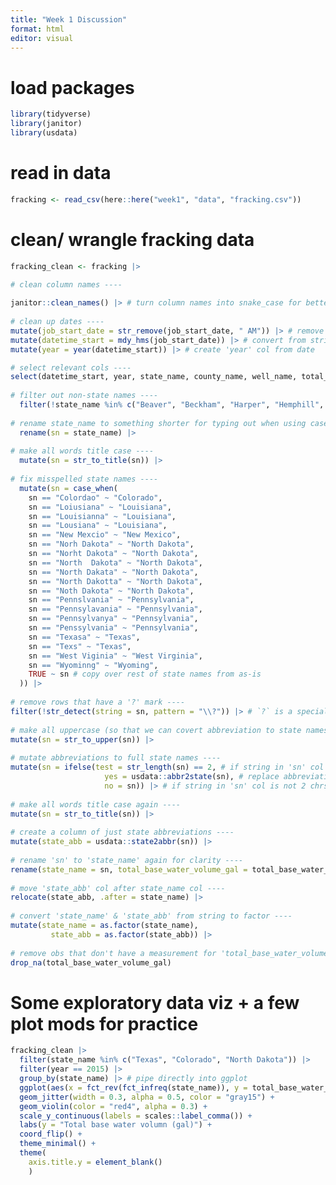 ```yaml
---
title: "Week 1 Discussion"
format: html
editor: visual
---
```


# load packages
```r
library(tidyverse)
library(janitor)
library(usdata)
```

# read in data
```r
fracking <- read_csv(here::here("week1", "data", "fracking.csv"))
```
# clean/ wrangle fracking data
```r
fracking_clean <- fracking |> 
  
# clean column names ----

janitor::clean_names() |> # turn column names into snake_case for better readability
  
# clean up dates ----
mutate(job_start_date = str_remove(job_start_date, " AM")) |> # remove 'AM' from string from job_start_date column
mutate(datetime_start = mdy_hms(job_start_date)) |> # convert from string to date (save to new col called datetime_start)
mutate(year = year(datetime_start)) |> # create 'year' col from date

# select relevant cols ----
select(datetime_start, year, state_name, county_name, well_name, total_base_water_volume) |> 
  
# filter out non-state names ----
  filter(!state_name %in% c("Beaver", "Beckham", "Harper", "Hemphill", "Midland", "Red River", "Roosevelt", "Rusk", "State", "WARD")) |> 
  
# rename state_name to something shorter for typing out when using case_when (not necessary) ----
  rename(sn = state_name) |> 
  
# make all words title case ----
  mutate(sn = str_to_title(sn)) |> 
  
# fix misspelled state names ----
  mutate(sn = case_when(
    sn == "Colordao" ~ "Colorado",
    sn == "Loiusiana" ~ "Louisiana",
    sn == "Louisianna" ~ "Louisiana",
    sn == "Lousiana" ~ "Louisiana",
    sn == "New Mexcio" ~ "New Mexico",
    sn == "Norh Dakota" ~ "North Dakota",
    sn == "Norht Dakota" ~ "North Dakota",
    sn == "North  Dakota" ~ "North Dakota",
    sn == "North Dakata" ~ "North Dakota",
    sn == "North Dakotta" ~ "North Dakota",
    sn == "Noth Dakota" ~ "North Dakota",
    sn == "Pennslvania" ~ "Pennsylvania",
    sn == "Pennsylavania" ~ "Pennsylvania",
    sn == "Pennsylvanya" ~ "Pennsylvania",
    sn == "Penssylvania" ~ "Pennsylvania",
    sn == "Texasa" ~ "Texas",
    sn == "Texs" ~ "Texas", 
    sn == "West Viginia" ~ "West Virginia",
    sn == "Wyominng" ~ "Wyoming", 
    TRUE ~ sn # copy over rest of state names from as-is
  )) |> 
  
# remove rows that have a '?' mark ----
filter(!str_detect(string = sn, pattern = "\\?")) |> # `?` is a special chr; escape with `\\` prefix
  
# make all uppercase (so that we can covert abbreviation to state names) ----
mutate(sn = str_to_upper(sn)) |> 
  
# mutate abbreviations to full state names ----
mutate(sn = ifelse(test = str_length(sn) == 2, # if string in 'sn' col is 2 chrs long
                     yes = usdata::abbr2state(sn), # replace abbreviation with full state name 
                     no = sn)) |> # if string in 'sn' col is not 2 chrs long, keep state name as-is
  
# make all words title case again ----
mutate(sn = str_to_title(sn)) |> 
  
# create a column of just state abbreviations ----
mutate(state_abb = usdata::state2abbr(sn)) |> 
  
# rename 'sn' to 'state_name' again for clarity ----
rename(state_name = sn, total_base_water_volume_gal = total_base_water_volume) |> 
  
# move 'state_abb' col after state_name col ----
relocate(state_abb, .after = state_name) |> 
  
# convert 'state_name' & 'state_abb' from string to factor ----
mutate(state_name = as.factor(state_name),
         state_abb = as.factor(state_abb)) |> 
  
# remove obs that don't have a measurement for 'total_base_water_volume' (NA) ----
drop_na(total_base_water_volume_gal)
```

# Some exploratory data viz + a few plot mods for practice 
```r
fracking_clean |> 
  filter(state_name %in% c("Texas", "Colorado", "North Dakota")) |> 
  filter(year == 2015) |> 
  group_by(state_name) |> # pipe directly into ggplot
  ggplot(aes(x = fct_rev(fct_infreq(state_name)), y = total_base_water_volume_gal)) + # need to reverse fct order for coord_flip() (plots lowest freq at top by default)
  geom_jitter(width = 0.3, alpha = 0.5, color = "gray15") +
  geom_violin(color = "red4", alpha = 0.3) +
  scale_y_continuous(labels = scales::label_comma()) +
  labs(y = "Total base water volumn (gal)") +
  coord_flip() +
  theme_minimal() +
  theme(
    axis.title.y = element_blank()
    ) 
```

